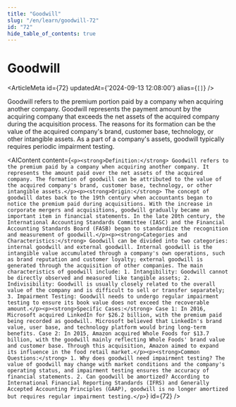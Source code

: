 ```yaml
---
title: "Goodwill"
slug: "/en/learn/goodwill-72"
id: "72"
hide_table_of_contents: true
---
```



# Goodwill

<ArticleMeta id={72} updatedAt={'2024-09-13 12:08:00'} alias={`[]`} />
<div className='border-solid border-b border-t-0 my-4 border-[var(--ifm-color-gray-300)]' />

Goodwill refers to the premium portion paid by a company when acquiring another company. Goodwill represents the payment amount by the acquiring company that exceeds the net assets of the acquired company during the acquisition process. The reasons for its formation can be the value of the acquired company's brand, customer base, technology, or other intangible assets. As a part of a company's assets, goodwill typically requires periodic impairment testing.

<AIContent content={`<p><strong>Definition:</strong> Goodwill refers to the premium paid by a company when acquiring another company. It represents the amount paid over the net assets of the acquired company. The formation of goodwill can be attributed to the value of the acquired company's brand, customer base, technology, or other intangible assets.</p><p><strong>Origin:</strong> The concept of goodwill dates back to the 19th century when accountants began to notice the premium paid during acquisitions. With the increase in corporate mergers and acquisitions, goodwill gradually became an important item in financial statements. In the late 20th century, the International Accounting Standards Committee (IASC) and the Financial Accounting Standards Board (FASB) began to standardize the recognition and measurement of goodwill.</p><p><strong>Categories and Characteristics:</strong> Goodwill can be divided into two categories: internal goodwill and external goodwill. Internal goodwill is the intangible value accumulated through a company's own operations, such as brand reputation and customer loyalty; external goodwill is generated through the acquisition of other companies. The main characteristics of goodwill include: 1. Intangibility: Goodwill cannot be directly observed and measured like tangible assets; 2. Indivisibility: Goodwill is usually closely related to the overall value of the company and is difficult to sell or transfer separately; 3. Impairment Testing: Goodwill needs to undergo regular impairment testing to ensure its book value does not exceed the recoverable amount.</p><p><strong>Specific Cases:</strong> Case 1: In 2016, Microsoft acquired LinkedIn for $26.2 billion, with the premium paid being recorded as goodwill. Microsoft believed that LinkedIn's brand value, user base, and technology platform would bring long-term benefits. Case 2: In 2015, Amazon acquired Whole Foods for $13.7 billion, with the goodwill mainly reflecting Whole Foods' brand value and customer base. Through this acquisition, Amazon aimed to expand its influence in the food retail market.</p><p><strong>Common Questions:</strong> 1. Why does goodwill need impairment testing? The value of goodwill may change with market conditions and the company's operating status, and impairment testing ensures the accuracy of financial statements. 2. Can goodwill be amortized? According to International Financial Reporting Standards (IFRS) and Generally Accepted Accounting Principles (GAAP), goodwill is no longer amortized but requires regular impairment testing.</p>`} id={72} />
